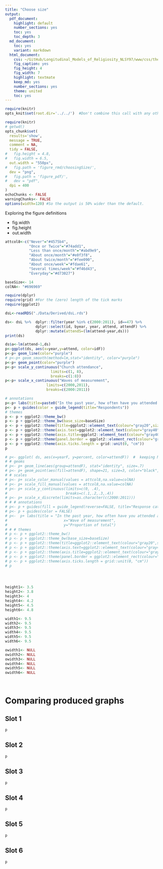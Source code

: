 ```yaml
---
title: "Choose size"
output:
  pdf_document:
    highlight: default
    number_sections: yes
    toc: yes
    toc_depth: 3
  md_document:
    toc: yes
    variant: markdown
  html_document:
    css: ~/GitHub/Longitudinal_Models_of_Religiosity_NLSY97/www/css/thesis.css
    fig_caption: yes
    fig_height: 4
    fig_width: 7
    highlight: textmate
    keep_md: yes
    number_sections: yes
    theme: united
    toc: yes
---
```


<!--  Set the working directory to the repository's base directory; this assumes the report is nested inside of only one directory.-->
```r
require(knitr)
opts_knit$set(root.dir='../../')  #Don't combine this call with any other chunk -especially one that uses file paths.

```

```r
require(knitr)
# getwd()
opts_chunk$set(
  results='show', 
  message = TRUE,
  comment = NA, 
  tidy = FALSE,
#   fig.height = 4.8, 
#   fig.width = 6.5, 
  out.width = "550px",
#   fig.path = 'figure_rmd/choosingSize/',     
  dev = "png",
#   fig.path = 'figure_pdf/',     
#   dev = "pdf",
  dpi = 400
)
echoChunks <- FALSE
warningChunks<- FALSE
options(width=120) #So the output is 50% wider than the default.
```
Exploring the figure definitions

+ fig.width
+ fig.height
+ out.width

```r
attcol8<-c("Never"="#4575b4",
           "Once or Twice"="#74add1",
           "Less than once/month"="#abd9e9",
           "About once/month"="#e0f3f8",
           "About twice/month"="#fee090",
           "About once/week"="#fdae61",
           "Several times/week"="#f46d43",
           "Everyday"="#d73027")

baseSize<- 14
colNA<- "#696969"
```

```r
require(dplyr)
require(grid) #For the (zero) length of the tick marks
require(ggplot2)
```

```r
dsL<-readRDS("./Data/Derived/dsL.rds")
```

```r
ds<- dsL %>%  dplyr::filter(year %in% c(2000:2011), id==47) %>%
              dplyr::select(id, byear, year, attend, attendF) %>%
              dplyr::mutate(attendS=(lm(attend~year,ds)))
print(ds)

ds$a<-lm(attend~1,ds)
p<-ggplot(ds, aes(x=year,y=attend, color=idF))
p<-p+ geom_line(color="purple")
# p<-p+ geom_smooth(method=lm,stat="identity", color="purple")
p<-p+ geom_point(color="purple")
p<-p+ scale_y_continuous("Church attendance",
                     limits=c(1, 8),
                     breaks=c(1:8))
p<-p+ scale_x_continuous("Waves of measurement",
                   limits=c(2000,2011),
                   breaks=c(2000:2011))

# annotations
p<-p+ labs(title=paste0("In the past year, how often have you attended a worship service?"))
p<- p + guides(color = guide_legend(title="Respondents")) 
# themes
p <- p + ggplot2::theme_bw()
p <- p + ggplot2::theme_bw(base_size=baseSize)
p <- p + ggplot2::theme(title=ggplot2::element_text(colour="gray20",size = 12)) 
p <- p + ggplot2::theme(axis.text=ggplot2::element_text(colour="gray40"))
p <- p + ggplot2::theme(axis.title=ggplot2::element_text(colour="gray40"))
p <- p + ggplot2::theme(panel.border = ggplot2::element_rect(colour="gray80"))
p <- p + ggplot2::theme(axis.ticks.length = grid::unit(0, "cm"))
p

# p<- ggplot( ds, aes(x=yearF, y=percent, color=attendF))  #  keeping NA in calculations
# # geoms
# p<- p+ geom_line(aes(group=attendF), stat="identity", size=.7)
# p<- p+ geom_point(aes(fill=attendF), shape=21, size=3, color="black",position=position_dodge(0.2) )
# # scales
# p<- p+ scale_color_manual(values = attcol8,na.value=colNA)
# p<- p+ scale_fill_manual(values = attcol8,na.value=colNA)
# p<- p+ scale_y_continuous(limits=c(0, .4),
#                           breaks=c(.1,.2,.3,.4))
# p<- p+ scale_x_discrete(limits=as.character(c(2000:2011)))
# # # annotations
# p<- p + guides(fill = guide_legend(reverse=FALSE, title="Response category")) 
# p<- p + guides(color = FALSE) 
# p<-  p+ labs(title = "In the past year, how often have you attended a worship service?",
#                          x="Wave of measurement",
#                          y="Proportion of total")
# # # themes
# p <- p + ggplot2::theme_bw()
# p <- p + ggplot2::theme_bw(base_size=baseSize)
# p <- p + ggplot2::theme(title=ggplot2::element_text(colour="gray20",size = 12)) 
# p <- p + ggplot2::theme(axis.text=ggplot2::element_text(colour="gray40"))
# p <- p + ggplot2::theme(axis.title=ggplot2::element_text(colour="gray40"))
# p <- p + ggplot2::theme(panel.border = ggplot2::element_rect(colour="gray80"))
# p <- p + ggplot2::theme(axis.ticks.length = grid::unit(0, "cm"))
# p




height1<- 3.5
height2<- 3.8
height3<- 4
height4<- 4.2
height5<- 4.5
height6<- 4.8

width1<- 9.5
width2<- 9.5
width3<- 9.5
width4<- 9.5
width5<- 9.5
width6<- 9.5  

owidth1<- NULL
owidth2<- NULL
owidth3<- NULL
owidth4<- NULL
owidth5<- NULL
owidth6<- NULL




```


# Comparing produced graphs

##  Slot 1
```r
p
```


##  Slot 2
```r
p
```

##  Slot 3
```r
p
```


##  Slot 4
```r
p
```


##  Slot 5
```r
p
```


##  Slot 6
```r
p
```